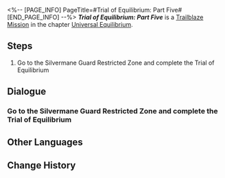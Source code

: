 <%-- [PAGE_INFO]
PageTitle=#Trial of Equilibrium: Part Five#
[END_PAGE_INFO] --%>
{{Stub|Dialogue, characters, and location(s)}}
{{Mission Infobox
|id            = 4020105
|title         = 
|image         = Mission Trial of Equilibrium: Part Five.png
|type          = Trailblaze
|event_name    = 
|chapter       = Universal Equilibrium
|requirements  = 
* Reach [[Trailblaze Level]] 60
* Reach [[Trailblaze Level]] 60
|summary       = You have completed the fifth trial of the Equilibrium, further establishing the equilibrium between yourself and the universe.
|characters    = <!--characters that appear in this mission-->
|startLocation = <!--location as it intially appears on the mission screen-->
|world         = <!--i.e. Penacony-->
|area          = <!--i.e. A Child's Dream-->
|prev          = 
|next          = 
|exp           = 
|credits       = 70000
|stellarJade   = 
|other         = {{Card List|Star Rail Pass*3; Traveler's Guide*20; Refined Aether*18|delim=;}}
}}
'''''Trial of Equilibrium: Part Five''''' is a [[Trailblaze Mission]] in the chapter [[Universal Equilibrium]].

==Steps==
# Go to the Silvermane Guard Restricted Zone and complete the Trial of Equilibrium

<!--
==Gameplay Notes==

--><!--
==Trial Character==

-->
==Dialogue==
{{Stub Dialogue}}
===Go to the Silvermane Guard Restricted Zone and complete the Trial of Equilibrium===
{{Mission Description|type=trailblaze|location=<!--to be added-->|The Arbitrator's trial is here once again. You are already well aware of its content, format, pros, and cons, aren't you? Go then. For the sake of Equilibrium...}}
{{Dialogue Start}}
:{{tx}}
{{Dialogue End}}

==Other Languages==
{{Other Languages
|en   = Trial of Equilibrium: Part Five
|zhs  = 「均衡」的试炼•伍
|zht  = 「均衡」的試煉•伍
|ja   = 「均衡」の試練・伍
|ko   = 「균형」의 시련•5
|es   = Prueba del Equilibrio (V)
|fr   = Épreuve de l'Équilibre &mdash; Cinquième partie
|ru   = Испытание Равновесия V
|th   = บททดสอบแห่งความสมดุล - 5
|vi   = Rèn Luyện Cân Bằng-5
|de   = Prüfung der Balance &ndash; Fünf
|id   = Ujian "Equilibrium" (V)
|pt   = Prova do Equilíbrio: Parte Cinco
}}

==Change History==
{{Change History|1.0}}
